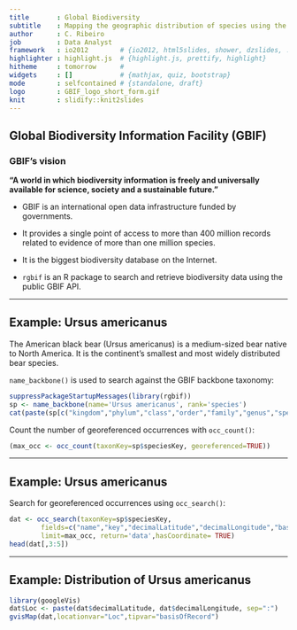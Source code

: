 ```yaml
---
title       : Global Biodiversity 
subtitle    : Mapping the geographic distribution of species using the GBIF API
author      : C. Ribeiro
job         : Data Analyst
framework   : io2012        # {io2012, html5slides, shower, dzslides, ...}
highlighter : highlight.js  # {highlight.js, prettify, highlight}
hitheme     : tomorrow      # 
widgets     : []            # {mathjax, quiz, bootstrap}
mode        : selfcontained # {standalone, draft}
logo        : GBIF_logo_short_form.gif
knit        : slidify::knit2slides
---
```


## Global Biodiversity Information Facility (GBIF)

### GBIF's vision

**"A world in which biodiversity information is freely and universally available for science, society and a sustainable future."**

+ GBIF is an international open data infrastructure funded by governments.

+ It provides a single point of access to more than 400 million records related to evidence of more than one million species.

+ It is the biggest biodiversity database on the Internet.

+ `rgbif` is an R package to search and retrieve biodiversity data using the public GBIF API.

---

## Example: Ursus americanus

The American black bear (Ursus americanus) is a medium-sized bear native to North America. It is the continent's smallest and most widely distributed bear species.

`name_backbone()` is used to search against the GBIF backbone taxonomy:

```r
suppressPackageStartupMessages(library(rgbif))
sp <- name_backbone(name='Ursus americanus', rank='species')
cat(paste(sp[c("kingdom","phylum","class","order","family","genus","species")]),sep=",")
```
Count the number of georeferenced occurrences with `occ_count()`:

```r
(max_occ <- occ_count(taxonKey=sp$speciesKey, georeferenced=TRUE))
```

---

## Example: Ursus americanus

Search for georeferenced occurrences using `occ_search()`:

```r
dat <- occ_search(taxonKey=sp$speciesKey,
        fields=c("name","key","decimalLatitude","decimalLongitude","basisOfRecord"),
        limit=max_occ, return='data',hasCoordinate= TRUE)
head(dat[,3:5])
```

---

## Example: Distribution of Ursus americanus

```r
library(googleVis)
dat$Loc <- paste(dat$decimalLatitude, dat$decimalLongitude, sep=":")
gvisMap(dat,locationvar="Loc",tipvar="basisOfRecord")
```


